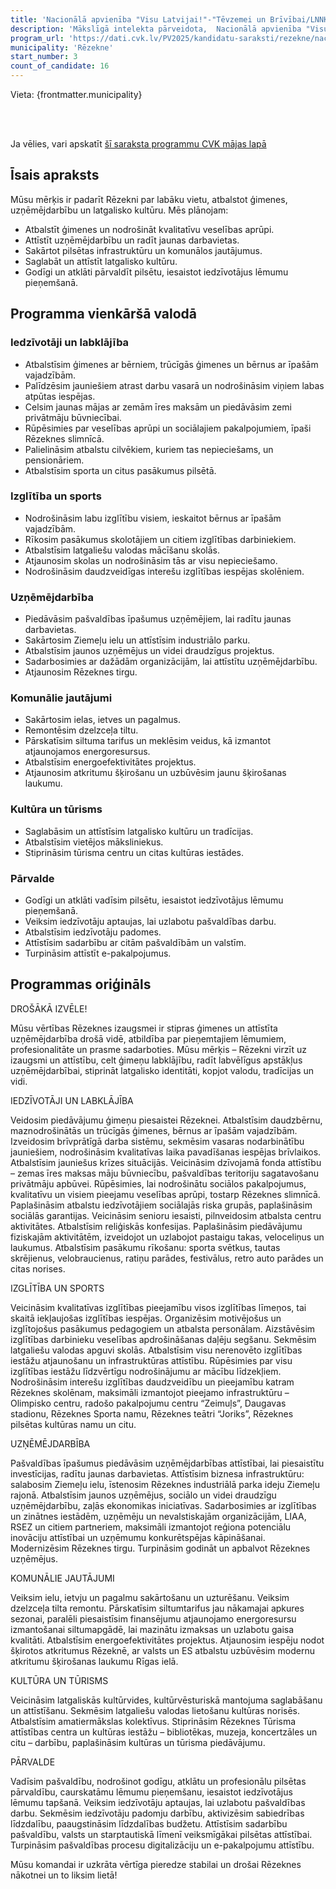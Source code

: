 ```yaml
---
title: 'Nacionālā apvienība "Visu Latvijai!"-"Tēvzemei un Brīvībai/LNNK", Jaunā VIENOTĪBA, "Latvijas attīstībai"'
description: 'Mākslīgā intelekta pārveidota,  Nacionālā apvienība "Visu Latvijai!"-"Tēvzemei un Brīvībai/LNNK", Jaunā VIENOTĪBA, "Latvijas attīstībai" - Rēzekne programma vienkāršā valodā'
program_url: 'https://dati.cvk.lv/PV2025/kandidatu-saraksti/rezekne/nacionala-apvieniba-visu-latvijai-tevzemei-un-brivibailnnk-jauna-vienotiba-latvijas-attistibai'
municipality: 'Rēzekne'
start_number: 3
count_of_candidate: 16
---
```



Vieta: {frontmatter.municipality}<br/>

<Badge text="Ģimeņu atbalsts" variant="note" size="small" /> <Badge text="Uzņēmējdarbības attīstība" variant="note" size="small" /> <Badge text="Kvalitatīva izglītība" variant="note" size="small" /> <Badge text="Komunālo jautājumu risināšana" variant="note" size="small" /> <Badge text="Latgaliskās kultūras saglabāšana" variant="note" size="small" />

<br/><br/> 

<Card title='Šis ir mākslīga intelekta ģenerēts apraksts' icon='starlight'>
    Ja vēlies, vari apskatīt <a href={frontmatter.program_url} target='_blank'>šī saraksta programmu CVK mājas lapā</a>
    </Card>

## Īsais apraksts

Mūsu mērķis ir padarīt Rēzekni par labāku vietu, atbalstot ģimenes, uzņēmējdarbību un latgalisko kultūru. Mēs plānojam: 

*   Atbalstīt ģimenes un nodrošināt kvalitatīvu veselības aprūpi.
*   Attīstīt uzņēmējdarbību un radīt jaunas darbavietas.
*   Sakārtot pilsētas infrastruktūru un komunālos jautājumus.
*   Saglabāt un attīstīt latgalisko kultūru.
*   Godīgi un atklāti pārvaldīt pilsētu, iesaistot iedzīvotājus lēmumu pieņemšanā.

## Programma vienkāršā valodā

### Iedzīvotāji un labklājība

*   Atbalstīsim ģimenes ar bērniem, trūcīgās ģimenes un bērnus ar īpašām vajadzībām.
*   Palīdzēsim jauniešiem atrast darbu vasarā un nodrošināsim viņiem labas atpūtas iespējas.
*   Celsim jaunas mājas ar zemām īres maksām un piedāvāsim zemi privātmāju būvniecībai.
*   Rūpēsimies par veselības aprūpi un sociālajiem pakalpojumiem, īpaši Rēzeknes slimnīcā.
*   Palielināsim atbalstu cilvēkiem, kuriem tas nepieciešams, un pensionāriem.
*   Atbalstīsim sporta un citus pasākumus pilsētā.

### Izglītība un sports

*   Nodrošināsim labu izglītību visiem, ieskaitot bērnus ar īpašām vajadzībām.
*   Rīkosim pasākumus skolotājiem un citiem izglītības darbiniekiem.
*   Atbalstīsim latgaliešu valodas mācīšanu skolās.
*   Atjaunosim skolas un nodrošināsim tās ar visu nepieciešamo.
*   Nodrošināsim daudzveidīgas interešu izglītības iespējas skolēniem.

### Uzņēmējdarbība

*   Piedāvāsim pašvaldības īpašumus uzņēmējiem, lai radītu jaunas darbavietas.
*   Sakārtosim Ziemeļu ielu un attīstīsim industriālo parku.
*   Atbalstīsim jaunos uzņēmējus un videi draudzīgus projektus.
*   Sadarbosimies ar dažādām organizācijām, lai attīstītu uzņēmējdarbību.
*   Atjaunosim Rēzeknes tirgu.

### Komunālie jautājumi

*   Sakārtosim ielas, ietves un pagalmus.
*   Remontēsim dzelzceļa tiltu.
*   Pārskatīsim siltuma tarifus un meklēsim veidus, kā izmantot atjaunojamos energoresursus.
*   Atbalstīsim energoefektivitātes projektus.
*   Atjaunosim atkritumu šķirošanu un uzbūvēsim jaunu šķirošanas laukumu.

### Kultūra un tūrisms

*   Saglabāsim un attīstīsim latgalisko kultūru un tradīcijas.
*   Atbalstīsim vietējos māksliniekus.
*   Stiprināsim tūrisma centru un citas kultūras iestādes.

### Pārvalde

*   Godīgi un atklāti vadīsim pilsētu, iesaistot iedzīvotājus lēmumu pieņemšanā.
*   Veiksim iedzīvotāju aptaujas, lai uzlabotu pašvaldības darbu.
*   Atbalstīsim iedzīvotāju padomes.
*   Attīstīsim sadarbību ar citām pašvaldībām un valstīm.
*   Turpināsim attīstīt e-pakalpojumus.

## Programmas oriģināls

DROŠĀKĀ IZVĒLE!

Mūsu vērtības Rēzeknes izaugsmei ir stipras ģimenes un attīstīta uzņēmējdarbība drošā vidē, atbildība par pieņemtajiem lēmumiem, profesionalitāte un prasme sadarboties. Mūsu mērķis – Rēzekni virzīt uz izaugsmi un attīstību, celt ģimeņu labklājību, radīt labvēlīgus apstākļus uzņēmējdarbībai, stiprināt latgalisko identitāti, kopjot valodu, tradīcijas un vidi.

IEDZĪVOTĀJI UN LABKLĀJĪBA

Veidosim piedāvājumu ģimeņu piesaistei Rēzeknei. Atbalstīsim daudzbērnu, maznodrošinātās un trūcīgās ģimenes, bērnus ar īpašām vajadzībām.
Izveidosim brīvprātīgā darba sistēmu, sekmēsim vasaras nodarbinātību jauniešiem, nodrošināsim kvalitatīvas laika pavadīšanas iespējas brīvlaikos. Atbalstīsim jauniešus krīzes situācijās.
Veicināsim dzīvojamā fonda attīstību – zemas īres maksas māju būvniecību, pašvaldības teritoriju sagatavošanu privātmāju apbūvei.
Rūpēsimies, lai nodrošinātu sociālos pakalpojumus, kvalitatīvu un visiem pieejamu veselības aprūpi, tostarp Rēzeknes slimnīcā.
Paplašināsim atbalstu iedzīvotājiem sociālajās riska grupās, paplašināsim sociālās garantijas.
Veicināsim senioru iesaisti, pilnveidosim atbalsta centru aktivitātes.
Atbalstīsim reliģiskās konfesijas.
Paplašināsim piedāvājumu fiziskajām aktivitātēm, izveidojot un uzlabojot pastaigu takas, veloceliņus un laukumus.
Atbalstīsim pasākumu rīkošanu: sporta svētkus, tautas skrējienus, velobraucienus, ratiņu parādes, festivālus, retro auto parādes un citas norises.

IZGLĪTĪBA UN SPORTS

Veicināsim kvalitatīvas izglītības pieejamību visos izglītības līmeņos, tai skaitā iekļaujošas izglītības iespējas.
Organizēsim motivējošus un izglītojošus pasākumus pedagogiem un atbalsta personālam.
Aizstāvēsim izglītības darbinieku veselības apdrošināšanas daļēju segšanu.
Sekmēsim latgaliešu valodas apguvi skolās.
Atbalstīsim visu nerenovēto izglītības iestāžu atjaunošanu un infrastruktūras attīstību. Rūpēsimies par visu izglītības iestāžu līdzvērtīgu nodrošinājumu ar mācību līdzekļiem.
Nodrošināsim interešu izglītības daudzveidību un pieejamību katram Rēzeknes skolēnam, maksimāli izmantojot pieejamo infrastruktūru – Olimpisko centru, radošo pakalpojumu centru “Zeimuļs”, Daugavas stadionu, Rēzeknes Sporta namu, Rēzeknes teātri “Joriks”, Rēzeknes pilsētas kultūras namu un citu.

UZŅĒMĒJDARBĪBA

Pašvaldības īpašumus piedāvāsim uzņēmējdarbības attīstībai, lai piesaistītu investīcijas, radītu jaunas darbavietas.
Attīstīsim biznesa infrastruktūru: salabosim Ziemeļu ielu, īstenosim Rēzeknes industriālā parka ideju Ziemeļu rajonā. Atbalstīsim jaunos uzņēmējus, sociālo un videi draudzīgu uzņēmējdarbību, zaļās ekonomikas iniciatīvas.
Sadarbosimies ar izglītības un zinātnes iestādēm, uzņēmēju un nevalstiskajām organizācijām, LIAA, RSEZ un citiem partneriem, maksimāli izmantojot reģiona potenciālu inovāciju attīstībai un uzņēmumu konkurētspējas kāpināšanai.
Modernizēsim Rēzeknes tirgu.
Turpināsim godināt un apbalvot Rēzeknes uzņēmējus.

KOMUNĀLIE JAUTĀJUMI

Veiksim ielu, ietvju un pagalmu sakārtošanu un uzturēšanu. Veiksim dzelzceļa tilta remontu.
Pārskatīsim siltumtarifus jau nākamajai apkures sezonai, paralēli piesaistīsim finansējumu atjaunojamo energoresursu izmantošanai siltumapgādē, lai mazinātu izmaksas un uzlabotu gaisa kvalitāti.
Atbalstīsim energoefektivitātes projektus.
Atjaunosim iespēju nodot šķirotos atkritumus Rēzeknē, ar valsts un ES atbalstu uzbūvēsim modernu atkritumu šķirošanas laukumu Rīgas ielā.

KULTŪRA UN TŪRISMS

Veicināsim latgaliskās kultūrvides, kultūrvēsturiskā mantojuma saglabāšanu un attīstīšanu. Sekmēsim latgaliešu valodas lietošanu kultūras norisēs.
Atbalstīsim amatiermākslas kolektīvus.
Stiprināsim Rēzeknes Tūrisma attīstības centra un kultūras iestāžu – bibliotēkas, muzeja, koncertzāles un citu – darbību, paplašināsim kultūras un tūrisma piedāvājumu.

PĀRVALDE

Vadīsim pašvaldību, nodrošinot godīgu, atklātu un profesionālu pilsētas pārvaldību, caurskatāmu lēmumu pieņemšanu, iesaistot iedzīvotājus lēmumu tapšanā.
Veiksim iedzīvotāju aptaujas, lai uzlabotu pašvaldības darbu.
Sekmēsim iedzīvotāju padomju darbību, aktivizēsim sabiedrības līdzdalību, paaugstināsim līdzdalības budžetu.
Attīstīsim sadarbību pašvaldību, valsts un starptautiskā līmenī veiksmīgākai pilsētas attīstībai.
Turpināsim pašvaldības procesu digitalizāciju un e-pakalpojumu attīstību.

Mūsu komandai ir uzkrāta vērtīga pieredze stabilai un drošai Rēzeknes nākotnei un to liksim lietā!

